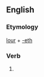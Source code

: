 ==English==

===Etymology===
[[lour]] + [[-eth]]

===Verb===
{{en-verb form}}

# {{en-archaic third-person singular of|lour}}